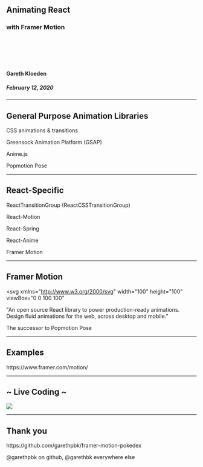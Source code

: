 
## Animating React

### with Framer Motion

<br />
<br />
<br />
<br />

#### Gareth Kloeden

##### February 12, 2020

---

## General Purpose Animation Libraries

<Appear>
  <p>CSS animations & transitions</p>
  <p>Greensock Animation Platform (GSAP)</p>
  <p>Anime.js</p>
  <p>Popmotion Pose</p>
</Appear>

---

## React-Specific

<Appear>
  <p>ReactTransitionGroup (ReactCSSTransitionGroup)</p>
  <p>React-Motion</p>
  <p>React-Spring</p>
  <p>React-Anime</p>
  <p>Framer Motion</p>
</Appear>

---

## Framer Motion

<svg
  xmlns="http://www.w3.org/2000/svg"
  width="100"
  height="100"
  viewBox="0 0 100 100"
>
  <defs>
    <linearGradient id="pink" gradientTransform="rotate(90 .5 .5)">
      <stop offset="0" stop-color="#f08"></stop>
      <stop offset="1" stop-color="#d0e"></stop>
    </linearGradient>
    <linearGradient id="purple" gradientTransform="rotate(90 .5 .5)">
      <stop offset="0" stop-color="#91f"></stop>
      <stop offset="1" stop-color="#40f"></stop>
    </linearGradient>
    <linearGradient id="blue" gradientTransform="rotate(90 .5 .5)">
      <stop offset="0" stop-color="#09f"></stop>
      <stop offset="1" stop-color="#05f"></stop>
    </linearGradient>
  </defs>
  <path d="M0 100V0l50 50z" fill="url(#pink)"></path>
  <path d="M100 0v50l-50 50-25-25z" fill="url(#purple)"></path>
  <path d="M100 50v50L75 75z" fill="url(#blue)"></path>
</svg>
<Appear>
  <p>
    "An open source React library to power production-ready animations. Design
    fluid animations for the web, across desktop and mobile."
  </p>
  <p>The successor to Popmotion Pose</p>
</Appear>

---

## Examples

<p>https://www.framer.com/motion/</p>

---

## ~ Live Coding ~

<img src="./assets/pikachu.png" />

---

## Thank you

<p>https://github.com/garethpbk/framer-motion-pokedex</p>
<p>@garethpbk on github, @garethbk everywhere else</p>
